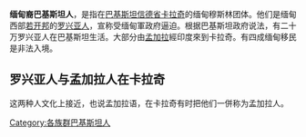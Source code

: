 {{unreferenced|time=2018-09-06T12:49:54+00:00}}
'''缅甸裔巴基斯坦人'''，是指在[[巴基斯坦|巴基斯坦]][[信德省|信德省]][[卡拉奇|卡拉奇]]的缅甸穆斯林团体。他们是缅甸西部[[若开邦|若开邦]]的[[罗兴亚人|罗兴亚人]]，宣称受缅甸軍政府逼迫。根据巴基斯坦政府说法，有二十万罗兴亚人在巴基斯坦生活。大部分由[[孟加拉|孟加拉]]經印度來到卡拉奇。有四成缅甸移民是非法入境。

==罗兴亚人与孟加拉人在卡拉奇==
这两种人文化上接近，也说孟加拉语，在卡拉奇有时把他们一併称为孟加拉人。

[[Category:各族群巴基斯坦人|Category:各族群巴基斯坦人]]